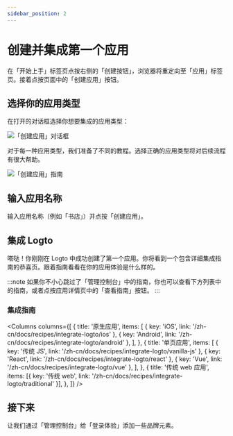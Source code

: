 ```yaml
---
sidebar_position: 2
---
```




# 创建并集成第一个应用

在「开始上手」标签页点按右侧的「创建按钮」，浏览器将重定向至「应用」标签页。接着点按页面中的「创建应用」按钮。

## 选择你的应用类型

在打开的对话框选择你想要集成的应用类型：

<ApplicationTypesIntro />

![「创建应用」对话框](./assets/create-application-modal.png)

对于每一种应用类型，我们准备了不同的教程。选择正确的应用类型将对后续流程有很大帮助。

![「创建应用」指南](./assets/create-application-guide.png)

## 输入应用名称

输入应用名称（例如「书店」）并点按「创建应用」。

## 集成 Logto

嗒哒！你刚刚在 Logto 中成功创建了第一个应用。你将看到一个包含详细集成指南的恭喜页。跟着指南看看在你的应用体验是什么样的。

:::note
如果你不小心跳过了「管理控制台」中的指南，你也可以查看下方列表中的指南，或者点按应用详情页中的「查看指南」按钮。
:::

### 集成指南

<Columns
  columns={[
    {
      title: '原生应用',
      items: [
        { key: 'iOS', link: '/zh-cn/docs/recipes/integrate-logto/ios' },
        { key: 'Android', link: '/zh-cn/docs/recipes/integrate-logto/android' },
      ],
    },
    {
      title: '单页应用',
      items: [
        { key: '传统 JS', link: '/zh-cn/docs/recipes/integrate-logto/vanilla-js' },
        { key: 'React', link: '/zh-cn/docs/recipes/integrate-logto/react' },
        { key: 'Vue', link: '/zh-cn/docs/recipes/integrate-logto/vue' },
      ],
    },
    {
      title: '传统 web 应用',
      items: [{ key: '传统 web', link: '/zh-cn/docs/recipes/integrate-logto/traditional' }],
    },
  ]}
/>

## 接下来

让我们通过「管理控制台」给「登录体验」添加一些品牌元素。
